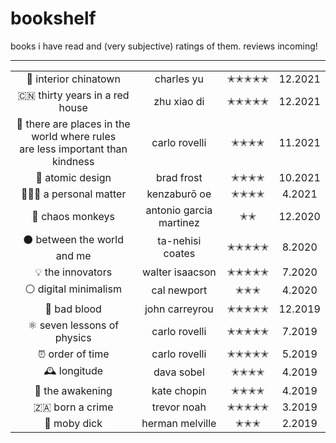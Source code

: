 
<Container>

# bookshelf

books i have read and (very subjective) ratings of them. reviews incoming!

---

|                                                                                      |                         |       |         |
| :----------------------------------------------------------------------------------: | :---------------------: | :---: | :-----: |
|                                🥡 interior chinatown                                 |       charles yu        | ✭✭✭✭✭ | 12.2021 |
|                            🇨🇳 thirty years in a red house                            |       zhu xiao di       | ✭✭✭✭✭ | 12.2021 |
| 🥰 there are places in the world where rules <br /> are less important than kindness |      carlo rovelli      | ✭✭✭✭  | 11.2021 |
|                                   🎨 atomic design                                   |       brad frost        | ✭✭✭✭  | 10.2021 |
|                                 💁🏻‍♂️ a personal matter                                 |      kenzaburō oe       | ✭✭✭✭  | 4.2021  |
|                                   🙈 chaos monkeys                                   | antonio garcia martinez |  ✭✭   | 12.2020 |
|                             ⚫️ between the world and me                             |    ta-nehisi coates     | ✭✭✭✭✭ | 8.2020  |
|                                  💡 the innovators                                   |     walter isaacson     | ✭✭✭✭✭ | 7.2020  |
|                                ⚪️ digital minimalism                                |       cal newport       |  ✭✭✭  | 4.2020  |
|                                     💉 bad blood                                     |     john carreyrou      | ✭✭✭✭✭ | 12.2019 |
|                             ⚛️ seven lessons of physics                              |      carlo rovelli      | ✭✭✭✭✭ | 7.2019  |
|                                   ⏰ order of time                                   |      carlo rovelli      | ✭✭✭✭✭ | 5.2019  |
|                                     🕰 longitude                                      |       dava sobel        | ✭✭✭✭  | 4.2019  |
|                                   🌊 the awakening                                   |       kate chopin       | ✭✭✭✭  | 4.2019  |
|                                   🇿🇦 born a crime                                    |       trevor noah       | ✭✭✭✭✭ | 3.2019  |
|                                     🐋 moby dick                                     |     herman melville     |  ✭✭✭  | 2.2019  |

</Container>
